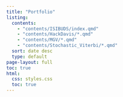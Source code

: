 ```yaml
---
title: "Portfolio"
listing:
  contents:
    - "contents/ISIBUDS/index.qmd"
    - "contents/HackDavis/*.qmd"
    - "contents/MGV/*.qmd"
    - "contents/Stochastic_Viterbi/*.qmd"
  sort: date desc
  type: default
page-layout: full
toc: true
html:
  css: styles.css
  toc: true
---
```


